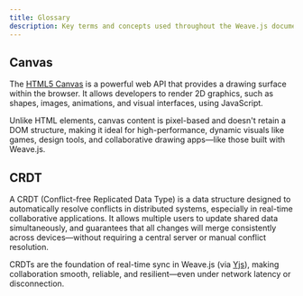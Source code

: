 ```yaml
---
title: Glossary
description: Key terms and concepts used throughout the Weave.js documentation
---
```



## Canvas

The [HTML5 Canvas](https://developer.mozilla.org/es/docs/Web/HTML/Reference/Elements/canvas)
is a powerful web API that provides a drawing surface within the browser. It allows
developers to render 2D graphics, such as shapes, images, animations, and visual interfaces, using JavaScript.

Unlike HTML elements, canvas content is pixel-based and doesn't retain a DOM structure,
making it ideal for high-performance, dynamic visuals like games, design tools,
and collaborative drawing apps—like those built with Weave.js.

<Separator />

## CRDT

A CRDT (Conflict-free Replicated Data Type) is a data structure designed to
automatically resolve conflicts in distributed systems, especially in real-time
collaborative applications. It allows multiple users to update shared data
simultaneously, and guarantees that all changes will merge consistently across
devices—without requiring a central server or manual conflict resolution.

CRDTs are the foundation of real-time sync in Weave.js (via [Yjs](https://yjs.dev)),
making collaboration smooth, reliable, and resilient—even under network latency or
disconnection.
